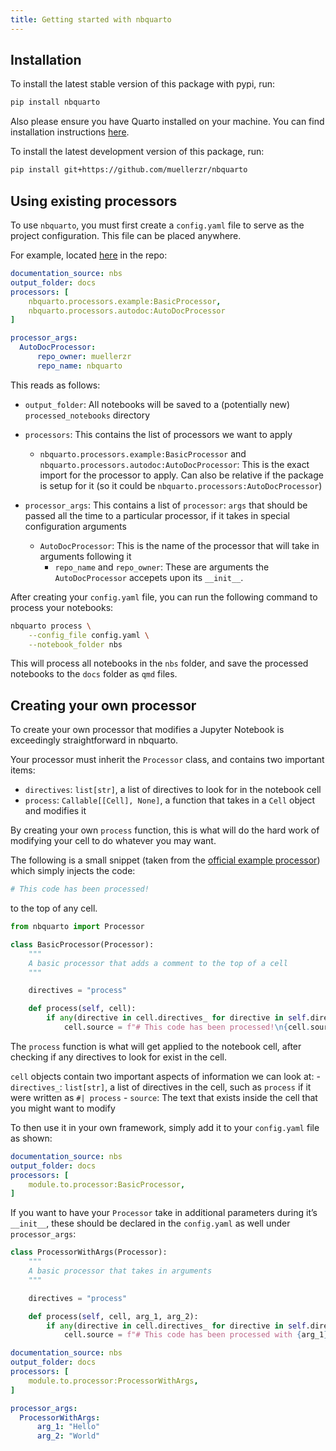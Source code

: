 ```yaml
---
title: Getting started with nbquarto
---
```


## Installation

To install the latest stable version of this package with pypi, run:

```bash
pip install nbquarto
```

Also please ensure you have Quarto installed on your machine. You can find installation 
instructions [here](https://quarto.org/docs/get-started/).

To install the latest development version of this package, run:

```bash
pip install git+https://github.com/muellerzr/nbquarto
```

## Using existing processors

To use `nbquarto`, you must first create a `config.yaml` file to serve as the 
project configuration. This file can be placed anywhere.

For example, located [here](config.yaml) in the repo:

```yaml
documentation_source: nbs
output_folder: docs
processors: [
    nbquarto.processors.example:BasicProcessor,
    nbquarto.processors.autodoc:AutoDocProcessor
]

processor_args:
  AutoDocProcessor: 
      repo_owner: muellerzr
      repo_name: nbquarto
```
This reads as follows:

- `output_folder`: All notebooks will be saved to a (potentially new) `processed_notebooks` directory

- `processors`: This contains the list of processors we want to apply
  
  - `nbquarto.processors.example:BasicProcessor` and `nbquarto.processors.autodoc:AutoDocProcessor`: This is the exact import for the processor to apply. Can also be relative if the package is setup for it (so it could be `nbquarto.processors:AutoDocProcessor`)
- `processor_args`: This contains a list of `processor`: `args` that should be passed all the time to a particular processor, if it takes in special configuration arguments
  - `AutoDocProcessor`: This is the name of the processor that will take in arguments following it
    - `repo_name` and `repo_owner`: These are arguments the `AutoDocProcessor` accepets upon its `__init__`.

After creating your `config.yaml` file, you can run the following command to process your notebooks:

```bash
nbquarto process \
    --config_file config.yaml \
    --notebook_folder nbs 
```

This will process all notebooks in the `nbs` folder, and save the processed notebooks to the `docs` folder as `qmd` files.

## Creating your own processor

To create your own processor that modifies a Jupyter Notebook is exceedingly straightforward in nbquarto.

Your processor must inherit the `Processor` class, and contains two important items:

- `directives`: `list[str]`, a list of directives to look for in the notebook cell
- `process`: `Callable[[Cell], None]`, a function that takes in a `Cell` object and modifies it

By creating your own `process` function, this is what will do the hard work of modifying your cell to do 
whatever you may want. 

The following is a small snippet (taken from the [official example processor](src/nbquarto/processors/example.py)) which simply injects the code:

```python
# This code has been processed!
```
to the top of any cell.

```python
from nbquarto import Processor

class BasicProcessor(Processor):
    """
    A basic processor that adds a comment to the top of a cell
    """

    directives = "process"

    def process(self, cell):
        if any(directive in cell.directives_ for directive in self.directives):
            cell.source = f"# This code has been processed!\n{cell.source}"
```

The `process` function is what will get applied to the notebook cell, after checking if any directives to look for exist in the cell. 

`cell` objects contain two important aspects of information we can look at:
- `directives_`: `list[str]`, a list of directives in the cell, such as `process` if it were written as `#| process`
- `source`: The text that exists inside the cell that you might want to modify

To then use it in your own framework, simply add it to your `config.yaml` file as shown:

```yaml
documentation_source: nbs
output_folder: docs
processors: [
    module.to.processor:BasicProcessor,
]
```

If you want to have your `Processor` take in additional parameters during it's `__init__`, these should be declared in the `config.yaml` as well
under `processor_args`:

```python
class ProcessorWithArgs(Processor):
    """
    A basic processor that takes in arguments
    """

    directives = "process"

    def process(self, cell, arg_1, arg_2):
        if any(directive in cell.directives_ for directive in self.directives):
            cell.source = f"# This code has been processed with {arg_1}, {arg_2}!\n{cell.source}"
```

```yaml
documentation_source: nbs
output_folder: docs
processors: [
    module.to.processor:ProcessorWithArgs,
]

processor_args:
  ProcessorWithArgs: 
      arg_1: "Hello"
      arg_2: "World"
```
